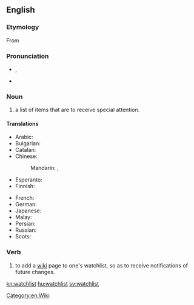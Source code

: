 {{selfref|For help on watchlist, see [[m:Watchlist|Watchlist]] on Meta-Wiki.}}
==English==
{{wikipedia}}
===Etymology===
From {{compound|watch|list}}

===Pronunciation===
* {{a|UK}} {{IPA|/ˈwɒtʃˌlɪst/}}, {{X-SAMPA|/"wQtS%lIst/}}
* {{audio|en-us-watchlist.ogg|Audio (US)}}

===Noun===
{{en-noun}}

# a list of items that are to receive special attention.

====Translations====
{{trans-top|list for special attention}}
* Arabic: {{t-|ar|قائمة مراقبتي|f|tr=qaa'ima muraaqabati}}
* Bulgarian: {{t-|bg|наблюдаваните теми|sc=Cyrl}}
* Catalan: {{t-|ca|llista de seguiment}}
* Chinese:
*: Mandarin: {{t|cmn|監視列表|sc=Hani}}, {{t|cmn|监视列表|tr=jiānshì lièbiǎo|sc=Hani}}
* Esperanto: {{t-|eo|atentaro}}
* Finnish: {{t-|fi|tarkkailulista}}
{{trans-mid}}
* French: {{t-|fr|liste de suivi|f}}
* German: {{t-|de|Beobachtungsliste|f}}
* Japanese: {{t-|ja|ウォッチリスト|tr=wotchirisuto}}
* Malay: {{t-|ms|senarai pantau}}
* Persian: {{t-|fa|فهرست پی‌گیری‌ها|tr=fehrest-e peygiri-ha|sc=fa-Arab}}
* Russian: {{t-|ru|список наблюдения|m|tr=spísok nabljudénija}}
* Scots: {{tø|sco|watchleet}}
{{trans-bottom}}

===Verb===
{{en-verb}}

# {{Wiktionary and WMF jargon}} to add a [[wiki]] page to one's watchlist, so as to receive notifications of future changes.

[[Category:en:Wiki]]

[[kn:watchlist]]
[[hu:watchlist]]
[[sv:watchlist]]